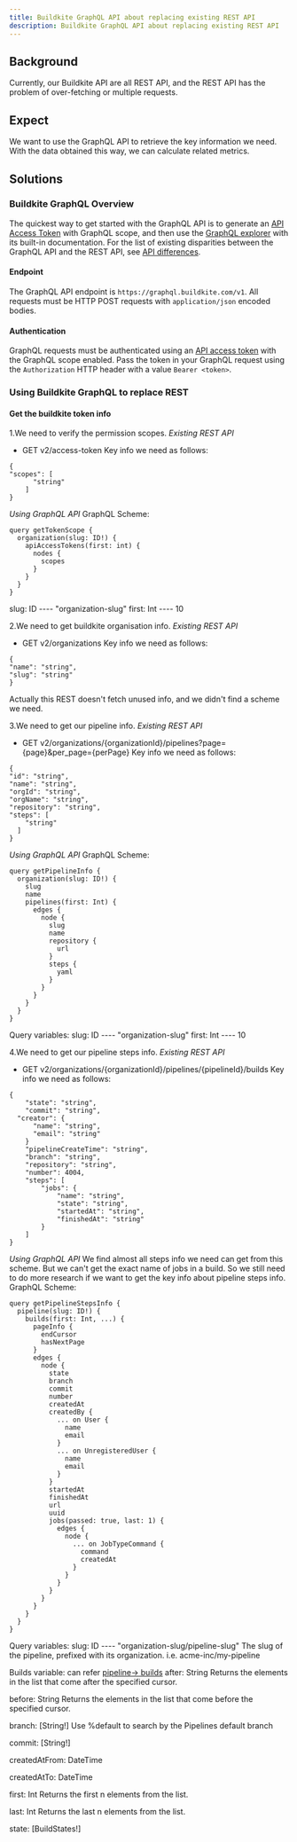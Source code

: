 ```yaml
---
title: Buildkite GraphQL API about replacing existing REST API
description: Buildkite GraphQL API about replacing existing REST API
---
```


## Background

Currently, our Buildkite API are all REST API, and the REST API has the problem of over-fetching or multiple requests.

## Expect

We want to use the GraphQL API to retrieve the key information we need. With the data obtained this way, we can calculate related metrics.

## Solutions

### Buildkite GraphQL Overview

The quickest way to get started with the GraphQL API is to generate an [API Access Token](https://buildkite.com/user/api-access-tokens) with GraphQL scope, and then use the [GraphQL explorer](https://graphql.buildkite.com/explorer) with its built-in documentation.
For the list of existing disparities between the GraphQL API and the REST API, see [API differences](https://buildkite.com/docs/apis/api-differences).

#### Endpoint

The GraphQL API endpoint is `https://graphql.buildkite.com/v1`. All requests must be HTTP POST requests with `application/json` encoded bodies.

#### Authentication

GraphQL requests must be authenticated using an [API access token](https://buildkite.com/user/api-access-tokens) with the GraphQL scope enabled. Pass the token in your GraphQL request using the `Authorization` HTTP header with a value `Bearer <token>`.

### Using Buildkite GraphQL to replace REST

#### Get the buildkite token info

1.We need to verify the permission scopes.
*Existing REST API*
- GET v2/access-token
Key info we need as follows:
```
{
"scopes": [
      "string"
    ]
}
```

*Using GraphQL API*
GraphQL Scheme:
```
query getTokenScope {
  organization(slug: ID!) {
    apiAccessTokens(first: int) {
      nodes {
        scopes
      }
    }
  }
}
```
slug: ID ---- "organization-slug"
first: Int ---- 10

2.We need to get buildkite organisation info. 
*Existing REST API*
- GET v2/organizations
Key info we need as follows:
```
{
"name": "string",
"slug": "string"
}
```
Actually this REST doesn't fetch unused info, and we didn't find a scheme we need.

3.We need to get our pipeline info.
*Existing REST API*
- GET v2/organizations/{organizationId}/pipelines?page={page}&per_page={perPage}
Key info we need as follows:
```
{
"id": "string",
"name": "string",
"orgId": "string",
"orgName": "string",
"repository": "string",
"steps": [
    "string"
  ]
}
```

*Using GraphQL API*
GraphQL Scheme:
```
query getPipelineInfo {
  organization(slug: ID!) {
    slug
    name
    pipelines(first: Int) {
      edges {
        node {
          slug
          name
          repository {
            url
          }
          steps {
            yaml
          }
        }
      }
    }
  }
}
```
Query variables:
slug: ID ---- "organization-slug"
first: Int ---- 10


4.We need to get our pipeline steps info.
*Existing REST API*
- GET v2/organizations/{organizationId}/pipelines/{pipelineId}/builds
Key info we need as follows:
```
{
	"state": "string",
	"commit": "string",
  "creator": {
      "name": "string",
      "email": "string"
    }
	"pipelineCreateTime": "string",
	"branch": "string",
	"repository": "string",
	"number": 4004,
	"steps": [
		"jobs": {
			"name": "string",
			"state": "string",
			"startedAt": "string",
			"finishedAt": "string"
		}
	]
}
```

*Using GraphQL API*
We find almost all steps info we need can get from this scheme. But we can't get the exact name of jobs in a build. So we still need to do more research if we want to get the key info about pipeline steps info.
GraphQL Scheme:
```
query getPipelineStepsInfo {
  pipeline(slug: ID!) {
    builds(first: Int, ...) {
      pageInfo {
        endCursor
        hasNextPage
      }
      edges {
        node {
          state
          branch
          commit
          number
          createdAt
          createdBy {
            ... on User {
              name
              email
            }
            ... on UnregisteredUser {
              name
              email
            }
          }
          startedAt
          finishedAt
          url
          uuid
          jobs(passed: true, last: 1) {
            edges {
              node {
                ... on JobTypeCommand {
                  command
                  createdAt
                }
              }
            }
          }
        }
      }
    }
  }
}
```
Query variables:
slug: ID ---- "organization-slug/pipeline-slug"
The slug of the pipeline, prefixed with its organization. i.e. acme-inc/my-pipeline

Builds variable: can refer [pipeline-> builds](https://buildkite.com/docs/apis/graphql/schemas/object/pipeline)
after: String
Returns the elements in the list that come after the specified cursor.

before: String
Returns the elements in the list that come before the specified cursor.

branch: [String!]
Use %default to search by the Pipelines default branch

commit: [String!]

createdAtFrom: DateTime

createdAtTo: DateTime

first: Int
Returns the first n elements from the list.

last: Int
Returns the last n elements from the list.

state: [BuildStates!]
